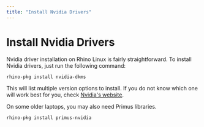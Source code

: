 ```yaml
---
title: "Install Nvidia Drivers"
---
```


# Install Nvidia Drivers

Nvidia driver installation on Rhino Linux is fairly straightforward. To install Nvidia drivers, just run the following command:
```bash
rhino-pkg install nvidia-dkms
```

This will list multiple version options to install. If you do not know which one will work best for you, check [Nvidia's website](https://www.nvidia.com/download/index.aspx).

On some older laptops, you may also need Primus libraries.
```bash
rhino-pkg install primus-nvidia
```

